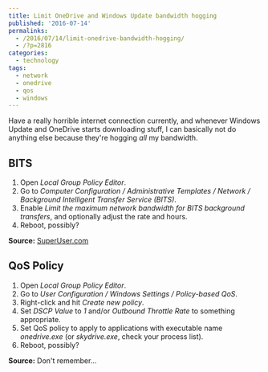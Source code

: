 ---
title: Limit OneDrive and Windows Update bandwidth hogging
published: '2016-07-14'
permalinks:
  - /2016/07/14/limit-onedrive-bandwidth-hogging/
  - /?p=2816
categories:
  - technology
tags:
  - network
  - onedrive
  - qos
  - windows
---

Have a really horrible internet connection currently, and whenever Windows Update and OneDrive starts downloading stuff, I can basically not do anything else because they're hogging <em>all</em> my bandwidth.

## BITS

1. Open <i>Local Group Policy Editor</i>.
1. Go to <i>Computer Configuration / Administrative Templates / Network / Background Intelligent Transfer Service (BITS)</i>.
1. Enable <i>Limit the maximum network bandwidth for BITS background transfers</i>, and optionally adjust the rate and hours.
1. Reboot, possibly?

**Source:** <a href="http://superuser.com/q/1039229/62">SuperUser.com</a>

## QoS Policy

1. Open <i>Local Group Policy Editor</i>.
1. Go to <i>User Configuration / Windows Settings / Policy-based QoS</i>.
1. Right-click and hit <i>Create new policy</i>.
1. Set <i>DSCP Value</i> to <i>1</i> and/or <i>Outbound Throttle Rate</i> to something appropriate.
1. Set QoS policy to apply to applications with executable name <i>onedrive.exe</i> (or <i>skydrive.exe</i>, check your process list).
1. Reboot, possibly?

**Source:** Don't remember...
